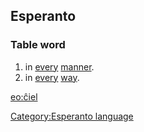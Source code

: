 ==Esperanto==
===Table word===
# in [[every]] [[manner]].
# in [[every]] [[way]].

[[eo:ĉiel]]
[[Category:Esperanto language]]
{{Universala Vortaro}}